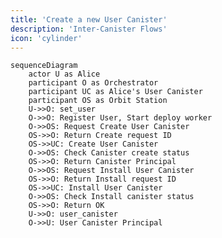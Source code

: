```yaml
---
title: 'Create a new User Canister'
description: 'Inter-Canister Flows'
icon: 'cylinder'
---
```

```mermaid
sequenceDiagram
    actor U as Alice
    participant O as Orchestrator
    participant UC as Alice's User Canister
    participant OS as Orbit Station
    U->>O: set_user
    O->>O: Register User, Start deploy worker
    O->>OS: Request Create User Canister
    OS->>O: Return Create request ID
    OS->>UC: Create User Canister
    O->>OS: Check Canister create status
    OS->>O: Return Canister Principal
    O->>OS: Request Install User Canister
    OS->>O: Return Install request ID
    OS->>UC: Install User Canister
    O->>OS: Check Install canister status
    OS->>O: Return OK
    U->>O: user_canister
    O->>U: User Canister Principal

```